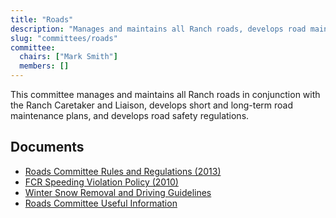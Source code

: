 ```yaml
---
title: "Roads"
description: "Manages and maintains all Ranch roads, develops road maintenance plans, and develops road safety regulations."
slug: "committees/roads"
committee:
  chairs: ["Mark Smith"]
  members: []
---
```



<CommitteeMembers frontmatter={frontmatter} />

This committee manages and maintains all Ranch roads in conjunction with the Ranch Caretaker and Liaison, develops short and long-term road maintenance plans, and develops road safety regulations.

## Documents

- [Roads Committee Rules and Regulations (2013)](/uploads/2012/05/FCR-Road-Comm-Rules-and-Regulations-rev-2013_03.pdf)
- [FCR Speeding Violation Policy (2010)](/uploads/2012/05/FCR-Speeding-Violation-Policy-2010.pdf)
- [Winter Snow Removal and Driving Guidelines](/uploads/2022/02/FCR.WinterDriving.Updated2022-2.pdf)
- [Roads Committee Useful Information](/uploads/2022/02/Road-Committee-Useful-Information-2022.pdf)


<FileHistory file="src/content/docs/committees/roads.mdx" />